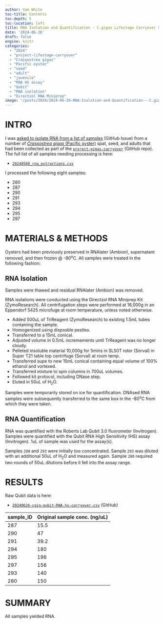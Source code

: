 ```yaml
---
author: Sam White
toc-title: Contents
toc-depth: 5
toc-location: left
title: RNA Isolation and Quantification - C.gigas Lifestage Carryover Seed Juvenile and Adult
date: '2024-06-26'
draft: false
engine: knitr
categories: 
  - "2024"
  - "project-lifestage-carryover"
  - "Crassostrea gigas"
  - "Pacific oyster"
  - "seed"
  - "adult"
  - "juvenile"
  - "RNA HS assay"
  - "Qubit"
  - "RNA isolation"
  - "Directzol RNA Miniprep"
image: "/posts/2024/2024-06-26-RNA-Isolation-and-Quantification---C.gigas-Lifestage-Carryover-Seed-Juvenile-and-Adult/20240626-cgig-RNA-tubes-01.jpg"
---
```

# INTRO

I was [asked to isolate RNA from a list of samples](https://github.com/RobertsLab/resources/issues/1891) (GitHub Issue) from a number of [_Crassostrea gigas_ (Pacific oyster)](http://en.wikipedia.org/wiki/Pacific_oyster) spat, seed, and adults that had been collected as part of the [`project-gigas-carryover`](https://github.com/RobertsLab/project-gigas-carryover/tree/main/lifestage_carryover) (GitHub repo). The full list of all samples needing processing is here:

- [`20240508_rna_extractions.csv`](https://github.com/RobertsLab/project-gigas-carryover/blob/main/lifestage_carryover/data/sampling_metadata/20240508_rna_extractions.csv)

I processed the following eight samples:


- 280
- 287
- 290
- 291
- 293
- 294
- 295
- 297


# MATERIALS & METHODS
Oysters had been previously preserved in RNAlater (Ambion), supernatant removed, and then frozen @ -80<sup>o</sup>C. All samples were treated in the following fashion:

## RNA Isolation
Samples were thawed and residual RNAlater (Ambion) was removed.

RNA isolations were conducted using the Directzol RNA Miniprep Kit (ZymoResearch). All centrifugation steps were performed at 16,000g in an Eppendorf 5425 microfuge at room temperature, unless noted otherwise.

- Added 500uL of TriReagent (ZymoResearch) to existing 1.5mL tubes containing the sample.
- Homogenized using disposble pestles.
- Transferred to a 15mL conical.
- Adjusted volume in 0.5mL incremements until TrReagent was no longer cloudy.
- Pelleted insoluble material 10,000g for 5mins in SL50T rotor (Sorval) in Super T21 table top centrifuge (Sorval) at room temp.
- Transferred supe to new 15mL conical containing equal volume of 100% ethanol and vortexed.
- Transferred mixture to spin columns in 700uL volumes.
- Followed kit protocol, including DNase step.
- Eluted in 50uL of H<sub>2</sub>O.


Samples were temporarily stored on ice for quantification. DNAsed RNA samples were subsequently transferred to the same box in the -80<sup>o</sup>C from which they were taken.

## RNA Quantification
RNA was quantified with the Roberts Lab Qubit 3.0 fluorometer (Invitrogen). Samples were quantified with the Qubit RNA High Sensitivity (HS) assay (Invitrogen). 1uL of sample was used for the assay(s).

::: {.callout-note}
Samples `280` and `293` were initially too concentrated. Sample `293` was diluted with an additional 50uL of H<sub>2</sub>O and measured again. Sample `280` required two rounds of 50uL dilutions before it fell into the assay range.
:::

# RESULTS

Raw Qubit data is here:

- [`20240626-cgig-qubit-RNA.hs-carryover.csv`](https://github.com/RobertsLab/project-gigas-carryover/blob/main/lifestage_carryover/data/qubit/20240626-cgig-qubit-RNA.hs-carryover.csv) (GitHub)


| sample_ID | Original sample conc. (ng/uL) |
|-----------|-------------------------------|
| 287       | 15.5                          |
| 290       | 47                            |
| 291       | 39.2                          |
| 294       | 180                           |
| 295       | 196                           |
| 297       | 156                           |
| 293       | 140                           |
| 280       | 150                           |


# SUMMARY

All samples yielded RNA.
